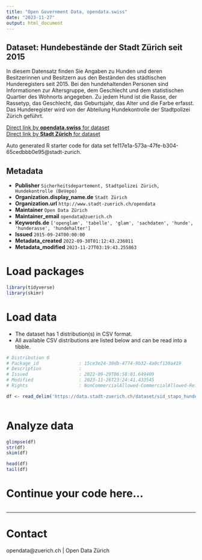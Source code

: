 ```yaml
---
title: "Open Government Data, opendata.swiss"
date: "2023-11-27"
output: html_document
---
```


## Dataset: Hundebestände der Stadt Zürich seit 2015

In diesem Datensatz finden Sie Angaben zu Hunden und deren Besitzerinnen und Besitzern aus den Beständen des städtischen Hunderegisters seit 2015.
Bei den hundehaltenden Personen sind Informationen zur Altersgruppe, dem Geschlecht und dem statistischen Quartier des Wohnorts angegeben. Zu jedem Hund ist die Rasse, der Rassetyp, das Geschlecht, das Geburtsjahr, das Alter und die Farbe erfasst. Das Hunderegister wird von der Abteilung Hundekontrolle der Stadtpolizei Zürich geführt.

[Direct link by **opendata.swiss** for dataset](https://opendata.swiss/de/dataset/hundebestande-der-stadt-zurich-seit-2015)<br>
[Direct link by **Stadt Zürich** for dataset](https://data.stadt-zuerich.ch/dataset/sid_stapo_hundebestand_od1001)

Auto generated R starter code for data set fe117e1a-573a-47fe-b304-65cedbbb0e95@stadt-zurich.

## Metadata

- **Publisher** `Sicherheitsdepartement, Stadtpolizei Zürich, Hundekontrolle (BeVepo)`
- **Organization.display_name.de** `Stadt Zürich`
- **Organization.url** `http://www.stadt-zuerich.ch/opendata`
- **Maintainer** `Open Data Zürich`
- **Maintainer_email** `opendata@zuerich.ch`
- **Keywords.de** `['openglam', 'tabelle', 'glam', 'sachdaten', 'hunde', 'hunderasse', 'hundehalter']`
- **Issued** `2015-09-24T00:00:00`
- **Metadata_created** `2022-09-30T01:12:43.236011`
- **Metadata_modified** `2023-11-27T03:19:43.255863`


# Load packages

```r

library(tidyverse)
library(skimr)

```

# Load data

-   The dataset has 1 distribution(s) in CSV format.
-   All available CSV distributions are listed below and can be read into a tibble.

```r

# Distribution 0
# Package_id               : 15ce3e24-30db-4774-9b32-4a0cf130a419
# Description              : 
# Issued                   : 2022-09-29T06:58:01.649409
# Modified                 : 2023-11-26T23:24:41.433545
# Rights                   : NonCommercialAllowed-CommercialAllowed-ReferenceNotRequired

df <- read_delim('https://data.stadt-zuerich.ch/dataset/sid_stapo_hundebestand_od1001/download/KUL100OD1001.csv')



```

# Analyze data

```r

glimpse(df)
str(df)
skim(df)

head(df)
tail(df)

```

# Continue your code here...

```r

```

------------------------------------------------------------------------

# Contact

opendata@zuerich.ch | Open Data Zürich
